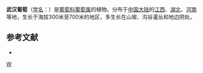 {{Speciesbox 
| taxon = Vitis wuhanensis
| authority = [[李朝銮|C. L. Li]]
}}
'''武汉葡萄'''（[[学名|学名]]：{{lang|la|''Vitis wuhanensis''}}）是[[葡萄科|葡萄科]][[葡萄属|葡萄属]]的植物。分布于[[中国大陆|中国大陆]]的[[江西|江西]]、[[湖北|湖北]]、[[河南|河南]]等地，生长于海拔300米至700米的地区，多生长在山坡、沟谷灌丛和地边阴处。

== 参考文献 ==
<div class="references-small">
* {{cite web| url =http://www.bioinfo.cn/db05/KmzwSpecies.php?action=view&id=29042| title =武汉葡萄| work =《中国高等植物数据库全库》| publisher =中国科学院微生物研究所| author =昆明植物研究所| accessdate =2009-02-26| deadurl =yes| archiveurl =https://web.archive.org/web/20160305011041/http://www.bioinfo.cn/db05/KmzwSpecies.php?action=view&id=29042| archivedate =2016-03-05}}
</div>

{{Vitis}}
{{Taxonbar|from=Q7937128}}

[[Category:葡萄属|W]]


{{Vitaceae-stub}}
